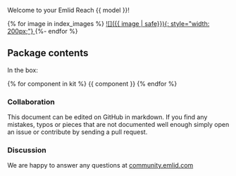 Welcome to your Emlid Reach {{ model }}!

{% for image in index_images %}
[![]({{ image | safe}}){: style="width: 200px;"} ](quickstart.md)
{%- endfor %}
## Package contents

In the box:

{% for component in kit %}
{{ component }}
{% endfor %}
### Collaboration

This document can be edited on GitHub in markdown. If you find any mistakes, typos or  pieces that are not documented well enough simply open an issue or contribute by sending a pull request.

### Discussion

We are happy to answer any questions at [community.emlid.com](http://community.emlid.com)
